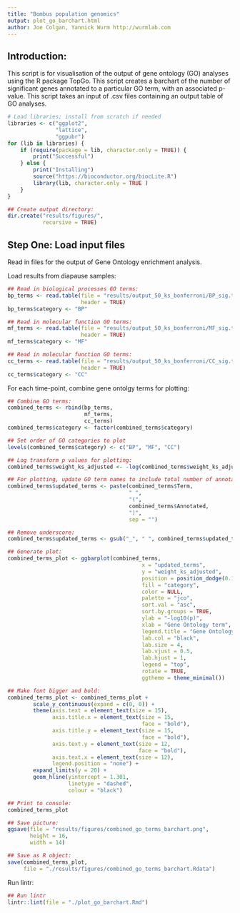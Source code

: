 ```yaml
---
title: "Bombus population genomics"
output: plot_go_barchart.html
author: Joe Colgan, Yannick Wurm http://wurmlab.com
---
```


## Introduction:  

This script is for visualisation of the output of gene ontology (GO) analyses using the R package TopGo.
This script creates a barchart of the number of significant genes annotated to a particular GO term, with an associated p-value. This script takes an input of .csv files containing an output table of GO analyses.

```r
# Load libraries; install from scratch if needed
libraries <- c("ggplot2",
               "lattice",
               "ggpubr")
for (lib in libraries) {
    if (require(package = lib, character.only = TRUE)) {
        print("Successful")
    } else {
        print("Installing")
        source("https://bioconductor.org/biocLite.R")
        library(lib, character.only = TRUE )
    }
}

## Create output directory:
dir.create("results/figures/",
           recursive = TRUE)
```

## Step One: Load input files
Read in files for the output of Gene Ontology enrichment analysis.

Load results from diapause samples:

```r
## Read in biological processes GO terms:
bp_terms <- read.table(file = "results/output_50_ks_bonferroni/BP_sig.tsv",
                       header = TRUE)
bp_terms$category <- "BP"

## Read in molecular function GO terms:
mf_terms <- read.table(file = "results/output_50_ks_bonferroni/MF_sig.tsv",
                       header = TRUE)
mf_terms$category <- "MF"

## Read in molecular function GO terms:
cc_terms <- read.table(file = "results/output_50_ks_bonferroni/CC_sig.tsv",
                       header = TRUE)
cc_terms$category <- "CC"
```

For each time-point, combine gene ontolgy terms for plotting:

```r
## Combine GO terms:
combined_terms <- rbind(bp_terms,
                        mf_terms,
                        cc_terms)
combined_terms$category <- factor(combined_terms$category)

## Set order of GO categories to plot
levels(combined_terms$category) <- c("BP", "MF", "CC")

## Log transform p values for plotting:
combined_terms$weight_ks_adjusted <- -log(combined_terms$weight_ks_adjusted)

## For plotting, update GO term names to include total number of annotated terms:
combined_terms$updated_terms <- paste(combined_terms$Term,
                                      " ",
                                      "(",
                                      combined_terms$Annotated,
                                      ")",
                                      sep = "")

## Remove underscore:
combined_terms$updated_terms <- gsub("_", " ", combined_terms$updated_terms)

## Generate plot:
combined_terms_plot <- ggbarplot(combined_terms,
                                          x = "updated_terms",
                                          y = "weight_ks_adjusted",
                                          position = position_dodge(0.1),
                                          fill = "category",
                                          color = NULL,
                                          palette = "jco",
                                          sort.val = "asc",
                                          sort.by.groups = TRUE,
                                          ylab = "-log10(p)",
                                          xlab = "Gene Ontology term",
                                          legend.title = "Gene Ontology",
                                          lab.col = "black",
                                          lab.size = 4,
                                          lab.vjust = 0.5,
                                          lab.hjust = 1,
                                          legend = "top",
                                          rotate = TRUE,
                                          ggtheme = theme_minimal())

## Make font bigger and bold:
combined_terms_plot <- combined_terms_plot +
        scale_y_continuous(expand = c(0, 0)) +
        theme(axis.text = element_text(size = 15),
              axis.title.x = element_text(size = 15,
                                          face = "bold"),
              axis.title.y = element_text(size = 15,
                                          face = "bold"),
              axis.text.y = element_text(size = 12,
                                         face = "bold"),
              axis.text.x = element_text(size = 12),
              legend.position = "none") +
        expand_limits(y = 20) +
        geom_hline(yintercept = 1.301,
                   linetype = "dashed",
                   colour = "black")

## Print to console:
combined_terms_plot

## Save picture:
ggsave(file = "results/figures/combined_go_terms_barchart.png",
       height = 16,
       width = 14)

## Save as R object:
save(combined_terms_plot,
     file = "./results/figures/combined_go_terms_barchart.Rdata")
```

Run lintr:

```r
## Run lintr
lintr::lint(file = "./plot_go_barchart.Rmd")
```
